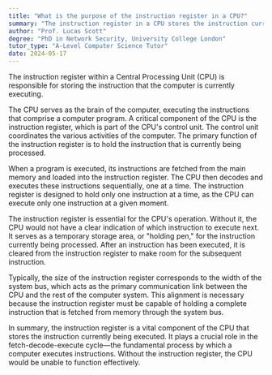 ```yaml
---
title: "What is the purpose of the instruction register in a CPU?"
summary: "The instruction register in a CPU stores the instruction currently being executed by the computer."
author: "Prof. Lucas Scott"
degree: "PhD in Network Security, University College London"
tutor_type: "A-Level Computer Science Tutor"
date: 2024-05-17
---
```


The instruction register within a Central Processing Unit (CPU) is responsible for storing the instruction that the computer is currently executing.

The CPU serves as the brain of the computer, executing the instructions that comprise a computer program. A critical component of the CPU is the instruction register, which is part of the CPU's control unit. The control unit coordinates the various activities of the computer. The primary function of the instruction register is to hold the instruction that is currently being processed.

When a program is executed, its instructions are fetched from the main memory and loaded into the instruction register. The CPU then decodes and executes these instructions sequentially, one at a time. The instruction register is designed to hold only one instruction at a time, as the CPU can execute only one instruction at a given moment.

The instruction register is essential for the CPU's operation. Without it, the CPU would not have a clear indication of which instruction to execute next. It serves as a temporary storage area, or "holding pen," for the instruction currently being processed. After an instruction has been executed, it is cleared from the instruction register to make room for the subsequent instruction.

Typically, the size of the instruction register corresponds to the width of the system bus, which acts as the primary communication link between the CPU and the rest of the computer system. This alignment is necessary because the instruction register must be capable of holding a complete instruction that is fetched from memory through the system bus.

In summary, the instruction register is a vital component of the CPU that stores the instruction currently being executed. It plays a crucial role in the fetch-decode-execute cycle—the fundamental process by which a computer executes instructions. Without the instruction register, the CPU would be unable to function effectively.
    
